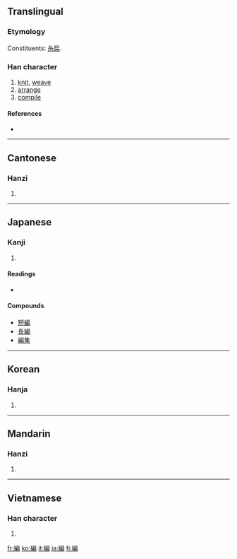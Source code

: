 {{also|编}}<!-- may be replaced by zh-forms -->
==Translingual==
===Etymology===
Constituents: [[糸]][[扁]].

===Han character===
{{Han char|rn=120|rad=糸|as=09|sn=15|four=2392<sub>7</sub>|canj=女火竹尸月 (VFHSB), 女火戈尸月 (VFISB)|ids=⿰[[糸]][[扁]]}}

# [[knit]], [[weave]]
# [[arrange]]
# [[compile]]

====References====
* {{Han ref|kx=0931.080|dkj=27665|dj=1369.100|hdz=53431.050|uh=7DE8|ud=32232|bh=BD73|bd=48499}}

----

==Cantonese==

===Hanzi===
{{yue-hanzi|jyut=|y=[[pin1]]|sim=编}}

# {{defn|Cantonese|sort=糸09}}

----

==Japanese==

===Kanji===
{{ja-kanji|grade=5|rs=糸09}}

# {{defn|Japanese}}

====Readings====
* {{ja-readings|on=[[へん]] (hen)|kun=[[あむ]] (amu), [[とじいと]] (tojiito), [[ふみ]] (fumi)}}

====Compounds====
* [[短編]]
* [[長編]]
* [[編集]]

----

==Korean==

===Hanja===
{{ko-hanja|hangeul=[[편]], [[변]]|eumhun=|rv=pyeon, byeon|mr=p'yŏn, pyŏn|y=phyen, pyen}}

# {{defn|Korean|sort=糸09}}

----

==Mandarin==

===Hanzi===
{{cmn-hanzi|sim=编|pin=[[biān]] ([[bian1]])|wg=[[pien1|pien<sup>1</sup>]]}}

# {{defn|Mandarin|sort=糸09}}

----

==Vietnamese==

===Han character===
{{vi-hantu|[[biên]]|rs=糸09}}

# {{defn|Vietnamese|sort=糸09}}

[[fr:編]]
[[ko:編]]
[[it:編]]
[[ja:編]]
[[fi:編]]